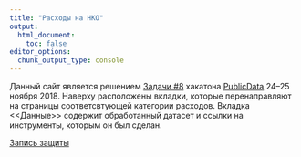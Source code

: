 ```yaml
---
title: "Расходы на НКО"
output:
  html_document:
    toc: false
editor_options: 
  chunk_output_type: console
---
```


Данный сайт является решением [Задачи #8](https://github.com/infoculture/publicdata/issues/8) хакатона [PublicData](http://publicdatahackathon.ru/) 24--25 ноября 2018. Наверху расположены вкладки, которые перенаправляют на страницы соответсвтующей категории расходов. Вкладка <<Данные>> содержит обработанный датасет и ссылки на инструменты, которым он был сделан.

[Запись защиты](https://youtu.be/92evQiLXVvc)
